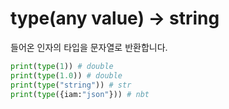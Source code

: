 # type(any value) -> string

들어온 인자의 타입을 문자열로 반환합니다.

```python
print(type(1)) # double
print(type(1.0)) # double
print(type("string")) # str
print(type({iam:"json"})) # nbt
```
